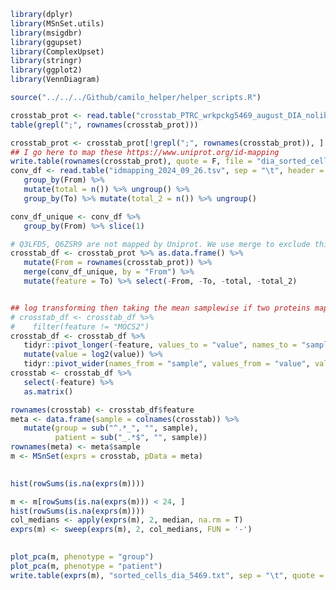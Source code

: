 


```r
library(dplyr)
library(MSnSet.utils)
library(msigdbr)
library(ggupset)
library(ComplexUpset)
library(stringr)
library(ggplot2)
library(VennDiagram)

source("../../../Github/camilo_helper/helper_scripts.R")

crosstab_prot <- read.table("crosstab_PTRC_wrkpckg5469_august_DIA_nolib.txt", sep = "\t")
table(grepl(";", rownames(crosstab_prot)))

crosstab_prot <- crosstab_prot[!grepl(";", rownames(crosstab_prot)), ]
## I go here to map these https://www.uniprot.org/id-mapping 
write.table(rownames(crosstab_prot), quote = F, file = "dia_sorted_cells_proteins.txt", col.names = F, row.names = F)
conv_df <- read.table("idmapping_2024_09_26.tsv", sep = "\t", header = T) %>%
   group_by(From) %>%
   mutate(total = n()) %>% ungroup() %>%
   group_by(To) %>% mutate(total_2 = n()) %>% ungroup()

conv_df_unique <- conv_df %>%
   group_by(From) %>% slice(1)

# Q3LFD5, Q6ZSR9 are not mapped by Uniprot. We use merge to exclude this results from crosstab_df
crosstab_df <- crosstab_prot %>% as.data.frame() %>%
   mutate(From = rownames(crosstab_prot)) %>%
   merge(conv_df_unique, by = "From") %>%
   mutate(feature = To) %>% select(-From, -To, -total, -total_2)


## log transforming then taking the mean samplewise if two proteins map to the same gene
# crosstab_df <- crosstab_df %>% 
#    filter(feature != "MOCS2")
crosstab_df <- crosstab_df %>%
   tidyr::pivot_longer(-feature, values_to = "value", names_to = "sample") %>%
   mutate(value = log2(value)) %>%
   tidyr::pivot_wider(names_from = "sample", values_from = "value", values_fn = mean) 
crosstab <- crosstab_df %>%
   select(-feature) %>% 
   as.matrix()

rownames(crosstab) <- crosstab_df$feature
meta <- data.frame(sample = colnames(crosstab)) %>%
   mutate(group = sub("^.*_", "", sample),
          patient = sub("_.*$", "", sample))
rownames(meta) <- meta$sample
m <- MSnSet(exprs = crosstab, pData = meta)
   

hist(rowSums(is.na(exprs(m))))

m <- m[rowSums(is.na(exprs(m))) < 24, ]
hist(rowSums(is.na(exprs(m))))
col_medians <- apply(exprs(m), 2, median, na.rm = T)
exprs(m) <- sweep(exprs(m), 2, col_medians, FUN = '-')

 
plot_pca(m, phenotype = "group")
plot_pca(m, phenotype = "patient")
write.table(exprs(m), "sorted_cells_dia_5469.txt", sep = "\t", quote = F)


```
